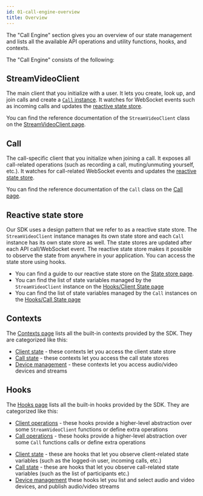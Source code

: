 ```yaml
---
id: 01-call-engine-overview
title: Overview
---
```



The "Call Engine" section gives you an overview of our state management and lists all the available API operations and utility functions, hooks, and contexts.

The "Call Engine" consists of the following:

## StreamVideoClient

The main client that you initialize with a user. It lets you create, look up, and join calls and create a [`Call` instance](#call). It watches for WebSocket events such as incoming calls and updates the [reactive state store](#reactive-state-store).

You can find the reference documentation of the `StreamVideoClient` class on the [StreamVideoClient page](./StreamVideoClient.md).

## Call

The call-specific client that you initialize when joining a call. It exposes all call-related operations (such as recording a call, muting/unmuting yourself, etc.). It watches for call-related WebSocket events and updates the [reactive state store](#reactive-state-store).

You can find the reference documentation of the `Call` class on the [Call page](./Call.md).

## Reactive state store

Our SDK uses a design pattern that we refer to as a reactive state store. The `StreamVideoClient` instance manages its own state store and each `Call` instance has its own state store as well. The state stores are updated after each API call/WebSocket event. The reactive state store makes it possible to observe the state from anywhere in your application. You can access the state store using hooks.

- You can find a guide to our reactive state store on the [State store page](./02-state-store.mdx).
- You can find the list of state variables managed by the `StreamVideoClient` instance on the [Hooks/Client State page](./hooks.md/#client-state)
- You can find the list of state variables managed by the `Call` instances on the [Hooks/Call State page](./hooks.md/#call-state)

## Contexts

The [Contexts page](./contexts.md) lists all the built-in contexts provided by the SDK. They are categorized like this:

- [Client state](./contexts.md/#client-state) - these contexts let you access the client state store
- [Call state](./contexts.md/#call-state) - these contexts let you access the call state stores
- [Device management](./contexts.md/#device-management) - these contexts let you access audio/video devices and streams

## Hooks

The [Hooks page](./hooks.md) lists all the built-in hooks provided by the SDK. They are categorized like this:

<SDKSpecific name="reactnative">

- [Client operations](./hooks.md/#client-operations) - these hooks provide a
  higher-level abstraction over some `StreamVideoClient` functions or define
  extra operations
- [Call operations](./hooks.md/#call-operations) - these
  hooks provide a higher-level abstraction over some `Call` functions calls or
  define extra operations

</SDKSpecific>

- [Client state](./hooks.md/#client-state) - these are hooks that let you observe
  client-related state variables (such as the logged-in user, incoming calls, etc.)
- [Call state](./hooks.md/#call-state) - these are hooks that let you observe
  call-related state variables (such as the list of participants etc.)
- [Device management](./hooks.md/#device-management) these hooks let you list and select audio and video devices, and publish audio/video
  streams
